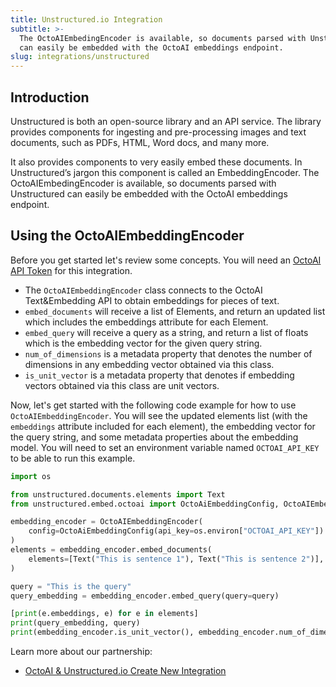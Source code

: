 ```yaml
---
title: Unstructured.io Integration
subtitle: >-
  The OctoAIEmbedingEncoder is available, so documents parsed with Unstructured
  can easily be embedded with the OctoAI embeddings endpoint.
slug: integrations/unstructured
---
```


## Introduction

Unstructured is both an open-source library and an API service. The library provides components for ingesting and pre-processing images and text documents, such as PDFs, HTML, Word docs, and many more.

It also provides components to very easily embed these documents. In Unstructured’s jargon this component is called an EmbeddingEncoder. The OctoAIEmbedingEncoder is available, so documents parsed with Unstructured can easily be embedded with the OctoAI embeddings endpoint.

## Using the OctoAIEmbeddingEncoder

Before you get started let's review some concepts. You will need an [OctoAI API Token](/getting-started/how-to-create-an-octoai-access-token) for this integration.

- The `OctoAIEmbeddingEncoder` class connects to the OctoAI Text&Embedding API to obtain embeddings for pieces of text.
- `embed_documents` will receive a list of Elements, and return an updated list which includes the embeddings attribute for each Element.
- `embed_query` will receive a query as a string, and return a list of floats which is the embedding vector for the given query string.
- `num_of_dimensions` is a metadata property that denotes the number of dimensions in any embedding vector obtained via this class.
- `is_unit_vector` is a metadata property that denotes if embedding vectors obtained via this class are unit vectors.

Now, let's get started with the following code example for how to use `OctoAIEmbeddingEncoder`.
You will see the updated elements list (with the `embeddings` attribute included for each element),
the embedding vector for the query string, and some metadata properties about the embedding model.
You will need to set an environment variable named `OCTOAI_API_KEY` to be able to run this example.

```python
import os

from unstructured.documents.elements import Text
from unstructured.embed.octoai import OctoAiEmbeddingConfig, OctoAIEmbeddingEncoder

embedding_encoder = OctoAIEmbeddingEncoder(
    config=OctoAiEmbeddingConfig(api_key=os.environ["OCTOAI_API_KEY"])
)
elements = embedding_encoder.embed_documents(
    elements=[Text("This is sentence 1"), Text("This is sentence 2")],
)

query = "This is the query"
query_embedding = embedding_encoder.embed_query(query=query)

[print(e.embeddings, e) for e in elements]
print(query_embedding, query)
print(embedding_encoder.is_unit_vector(), embedding_encoder.num_of_dimensions())
```

Learn more about our partnership:

- [OctoAI & Unstructured.io Create New Integration](https://octo.ai/blog/octoai-and-unstructured-create-new-integration/)
